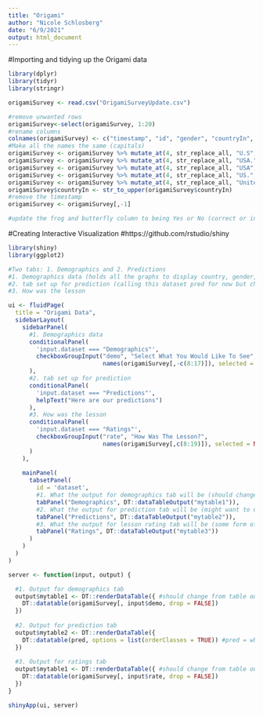 ```yaml
---
title: "Origami"
author: "Nicole Schlosberg"
date: "6/9/2021"
output: html_document
---
```


#Importing and tidying up the Origami data
```r
library(dplyr)
library(tidyr)
library(stringr)

origamiSurvey <- read.csv("OrigamiSurveyUpdate.csv")

#remove unwanted rows
origamiSurvey<-select(origamiSurvey, 1:20)
#rename columns
colnames(origamiSurvey) <- c("timestamp", "id", "gender", "countryIn", "HoursPerWeekStudying", "HoursPerWeekExtracurriculars", "technology", "internetSpeed", "enjoyArtsAndCrafts", "findsOrigamiRelaxing", "engagingLesson", "aDifferentFormat", "clearInstructions", "motivation", "completionToWhere", "whyStopped", "bestFormat", "reasonsNotToTake", "butterfly", "frog")
#Make all the names the same (capitals)
origamiSurvey <- origamiSurvey %>% mutate_at(4, str_replace_all, "U.S", "US")
origamiSurvey <- origamiSurvey %>% mutate_at(4, str_replace_all, "USA.", "US")
origamiSurvey <- origamiSurvey %>% mutate_at(4, str_replace_all, "USA", "US")
origamiSurvey <- origamiSurvey %>% mutate_at(4, str_replace_all, "US.", "US")
origamiSurvey <- origamiSurvey %>% mutate_at(4, str_replace_all, "United States", "US")
origamiSurvey$countryIn <- str_to_upper(origamiSurvey$countryIn)
#remove the timestamp
origamiSurvey <- origamiSurvey[,-1]

#update the frog and butterfly column to being Yes or No (correct or incorrect) rather than the link to the picture

```


#Creating Interactive Visualization
#https://github.com/rstudio/shiny
```r
library(shiny)
library(ggplot2)

#Two tabs: 1. Demographics and 2. Predictions
#1. Demographics data (holds all the graphs to display country, gender, and if got correct?)
#2. tab set up for prediction (calling this dataset pred for now but change based on true name)
#3. How was the lesson

ui <- fluidPage(
  title = "Origami Data",
  sidebarLayout(
    sidebarPanel(
      #1. Demographics data
      conditionalPanel( 
        'input.dataset === "Demographics"',
        checkboxGroupInput("demo", "Select What You Would Like To See",
                           names(origamiSurvey[,-c(8:17)]), selected = NA)
      ),
      #2. tab set up for prediction
      conditionalPanel( 
        'input.dataset === "Predictions"',
        helpText("Here are our predictions")
      ),
      #3. How was the lesson
      conditionalPanel( 
        'input.dataset === "Ratings"',
        checkboxGroupInput("rate", "How Was The Lesson?",
                           names(origamiSurvey[,c(8:19)]), selected = NA)
      )
    ),
    
    mainPanel(
      tabsetPanel(
        id = 'dataset',
        #1. What the output for demographics tab will be (should change from table) also might nest in more graphs to this tab -- look into how to do that
        tabPanel("Demographics", DT::dataTableOutput("mytable1")), 
        #2. What the output for prediction tab will be (might want to use the table)
        tabPanel("Predictions", DT::dataTableOutput("mytable2")),
        #3. What the output for lesson rating tab will be (some form of graphs--same as demo tab)
        tabPanel("Ratings", DT::dataTableOutput("mytable3"))
      )
    )
  )
)

server <- function(input, output) {

  #1. Output for demographics tab
  output$mytable1 <- DT::renderDataTable({ #should change from table output based on tabPanel
    DT::datatable(origamiSurvey[, input$demo, drop = FALSE])
  })
  
  #2. Output for prediction tab
  output$mytable2 <- DT::renderDataTable({
    DT::datatable(pred, options = list(orderClasses = TRUE)) #pred = whatever dataset we use
  })
  
  #3. Output for ratings tab
  output$mytable1 <- DT::renderDataTable({ #should change from table output based on tabPanel
    DT::datatable(origamiSurvey[, input$rate, drop = FALSE])
  })
}

shinyApp(ui, server)
```

